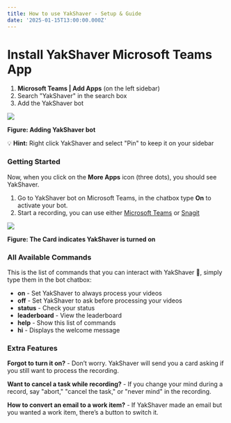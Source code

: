 ```yaml
---
title: How to use YakShaver - Setup & Guide
date: '2025-01-15T13:00:00.000Z'
---
```


# Install YakShaver Microsoft Teams App

<Youtube embedSrc="https://www.youtube.com/embed/zRkeKSZjlyw" />

1. **Microsoft Teams | Add Apps** (on the left sidebar)
2. Search "YakShaver" in the search box
3. Add the YakShaver bot

![](/adding-bot.png)

**Figure: Adding YakShaver bot**

💡 **Hint:** Right click YakShaver and select "Pin" to keep it on your sidebar

### Getting Started

Now, when you click on the **More Apps** icon (three dots), you should see YakShaver.

1. Go to YakShaver bot on Microsoft Teams, in the chatbox type **On** to activate your bot.
2. Start a recording, you can use either [Microsoft Teams](https://yakshaver.ai/docs/recording-work-item-and-tips) or [Snagit](https://yakshaver.ai/docs/recording-work-item-snagit)

![](/turn-on-card.png)

**Figure: The Card indicates YakShaver is turned on**

### All Available Commands

This is the list of commands that you can interact with YakShaver 🦬, simply type them in the bot chatbox:

* **on** - Set YakShaver to always process your videos
* **off** - Set YakShaver to ask before processing your videos
* **status** - Check your status
* **leaderboard** - View the leaderboard
* **help** - Show this list of commands
* **hi** - Displays the welcome message

### Extra Features

**Forgot to turn it on?** -
Don’t worry. YakShaver will send you a card asking if you still want to process the recording.

**Want to cancel a task while recording?** -
If you change your mind during a record, say "abort," "cancel the task," or "never mind" in the recording.

**How to convert an email to a work item?** -
If YakShaver made an email but you wanted a work item, there’s a button to switch it.
